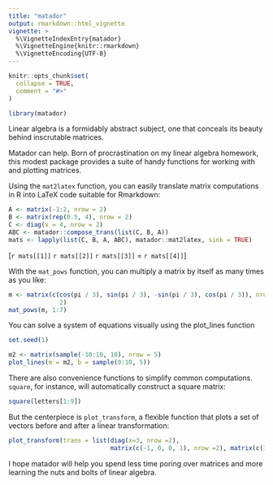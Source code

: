 ```yaml
---
title: "matador"
output: rmarkdown::html_vignette
vignette: >
  %\VignetteIndexEntry{matador}
  %\VignetteEngine{knitr::rmarkdown}
  %\VignetteEncoding{UTF-8}
---
```


```r
knitr::opts_chunk$set(
  collapse = TRUE,
  comment = "#>"
)
```

```r
library(matador)
```
Linear algebra is a formidably abstract subject, one that conceals its beauty behind inscrutable matrices.

Matador can help. Born of procrastination on my linear algebra homework, this modest package provides a suite of handy functions for working with and plotting matrices.

Using the `mat2latex` function, you can easily translate matrix computations in R into LaTeX code suitable for Rmarkdown:
```r
A <- matrix(-1:2, nrow = 2)
B <- matrix(rep(0.5, 4), nrow = 2)
C <- diag(x = 4, nrow = 2)
ABC <- matador::compose_trans(list(C, B, A))
mats <- lapply(list(C, B, A, ABC), matador::mat2latex, sink = TRUE) 
```

\[`r mats[[1]]` `r mats[[2]]` `r mats[[3]]` = `r mats[[4]]`\]


With the `mat_pows` function, you can multiply a matrix by itself as many times as you like:
```r

m <- matrix(c(cos(pi / 3), sin(pi / 3), -sin(pi / 3), cos(pi / 3)), nrow =
              2)
mat_pows(m, 1:7)
```
You can solve a system of equations visually using the plot_lines function
```r
set.seed(1)

m2 <- matrix(sample(-10:10, 10), nrow = 5)
plot_lines(m = m2, b = sample(0:10, 5))
```
There are also convenience functions to simplify common computations. `square`,
for instance, will automatically construct a square matrix:

```r
square(letters[1:9])
```

But the centerpiece is `plot_transform`, a flexible function that plots a set of vectors before and after a linear transformation:
```r
plot_transform(trans = list(diag(x=3, nrow =2), 
                            matrix(c(-1, 0, 0, 1), nrow =2), matrix(c(1, 0, 2, 1), nrow = 2)))
```
I hope matador will help you spend less time poring over matrices and more
learning the nuts and bolts of linear algebra.
